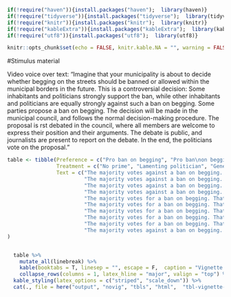```r
if(!require("haven")){install.packages("haven");  library(haven)}
if(!require("tidyverse")){install.packages("tidyverse");  library(tidyverse)}
if(!require("knitr")){install.packages("knitr");  library(knitr)}
if(!require("kableExtra")){install.packages("kableExtra");  library(kableExtra)}
if(!require("utf8")){install.packages("utf8");  library(utf8)}

knitr::opts_chunk$set(echo = FALSE, knitr.kable.NA = "", warning = FALSE, message = FALSE)
```

#Stimulus material

Video voice over text: "Imagine that your municipality is about to decide whether begging on the streets should be banned or allowed within the municipal borders in the future. This is a controversial decision: Some inhabitants and politicians strongly support the ban, while other inhabitants and politicians are equally strongly against such a ban on begging. Some parties propose a ban on begging. The decision will be made in the municipal council, and follows the normal decision-making procedure. The proposal is  rst debated in the council, where all members are welcome to express their position and their arguments. The debate is public, and journalists are present to report on the debate. In the end, the politicians vote on the proposal." 

```r
table <- tibble(Preference = c("Pro ban on begging", "Pro ban\non begging", "Pro ban\non begging", "Pro ban\non begging", "Pro ban\non begging", "Against ban on begging", "Against ban\non begging", "Against ban\non begging", "Against ban\non begging", "Against ban\non begging"), 
                Treatment = c("No prime", "Lamenting politician", "General prime", "Specific prime", "Winner", "No prime", "Lamenting politician", "General prime", "Specific prime", "Winner"), 
                Text = c("The majority votes against a ban on begging. That means the council will not ban begging in your municipality.",
                         "The majority votes against a ban on begging. That means the council will not ban begging in your municipality.After the decision, the leader of one of the parties who where in favor of a ban states that they are disappointed and that the decision was wrong.",
                         "The majority votes against a ban on begging. That means the council will not ban begging in your municipality. After the decision, the leader of one of the parties who where in favor of a ban states that they are disappointed and that the decision was wrong, \nbut that's how it is like living in a democracy. Sometimes you win, sometimes you lose.",
                         "The majority votes against a ban on begging. That means the council will not ban begging in your municipality. After the decision, the leader of one of the parties who where in favor of a ban states that they are disappointed and that the decision was wrong, \nbut that it was a fair fight where both sides had the chance to defend their positions.",
                         "The majority votes for a ban on begging. That means the council will ban begging in your municipality.",
                         "The majority votes for a ban on begging. That means the council will ban begging in your municipality.", 
                         "The majority votes for a ban on begging. That means the council will ban begging in your municipality. After the decision, the leader of one of the parties who where in favor of a ban states that they are disappointed and that the decision was wrong.", 
                         "The majority votes for a ban on begging. That means the council will ban begging in your municipality. After the decision, the leader of one of the parties who where in favor of a ban states that they are disappointed and that the decision was wrong, \nbut that's how it is like living in a democracy. Sometimes you win, sometimes you lose.",
                         "The majority votes for a ban on begging. That means the council will ban begging in your municipality. After the decision, the leader of one of the partieswho where in favor of a ban states that they are disappointed and that the decision was wrong, \nbut that it was a fair fight where both sides had the chance to defend their positions.",
                         "The majority votes against a ban on begging. That means the council will not ban begging in your municipality.")
)


  table %>% 
    mutate_all(linebreak) %>% 
    kable(booktabs = T, linesep = "", escape = F,  caption = "Vignette text per treatment", col.names = linebreak(c("Preference", "Treatment", "Text"))) %>% 
    collapse_rows(columns = 1, latex_hline = "major", valign = "top") %>% 
  kable_styling(latex_options = c("striped", "scale_down")) %>% 
  cat(., file = here("output", "novig", "tbls", "html",  "tbl-vignette-novig.html"))

```